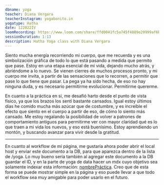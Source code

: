 ```yaml
---
dbname: yoga
teacher: Diana Vergara
teacherInstagram: yogabonito.in
yogatype: Hatha
date: 122022IV
loomRecording: https://www.loom.com/share/ffd0041fc5a745f4889e29999af6bdd7
sessionDuration: 1:13
description: Hatha Yoga class with Diana Vergara
---
```


Siento mucha energía recorriendo mi cuerpo, que me recuerda y es una simbolización gráfica de todo lo que está pasando a medida que permito que pase. Estoy en una etapa esencial de mi vida, dejando mucho atrás, y abriéndome a lo nuevo. Se vienen cierres de muchos procesos pronto, y mi cuerpo me invita, a partir de las sensaciones que lo recorren, a permitir que pase lo que tiene que pasar. La pega ya ha sido hecha, de eso no hay ninguna duda, y es necesario permitirme evolucionar. Permitirme quererme.

En cuanto a la práctica en si, me desafió harto desde el punto de vista físico, ya que los brazos los sentí bastante cansados. Igual estoy últimos días he comido mucha más azúcar que de costumbre, y es increíble el efecto que siento en el cuerpo a partir de eso, de cómo lo siento más cansado. Me estoy regalando la posibilidad de volver a patrones de comportamiento antiguos para permitirme ver con mayor claridad qué es lo que traen a mi vida los nuevos, y eso está buenísimo. Estoy aprendiendo un montón, y buscando avanzar para vivir desde la gratitud.

---

En cuanto al workflow de mi página, me gustaría ahora poder abrir el local host y enviar este documento a la DB, para que aparezca dentro de la lista de /yoga. Lo muy bueno sería también al agregar este documento a la DB guardar el ID, y en la parte de yoga de data hacer un mdx cuyo objetivo sea solamente indexar esta información: [nombrePráctica](_id). Creo que de esta forma se puede mostrar simple en la página y eso puede llevar a que todo el workflow sea muy amigable para poder usarlo en el futuro.
